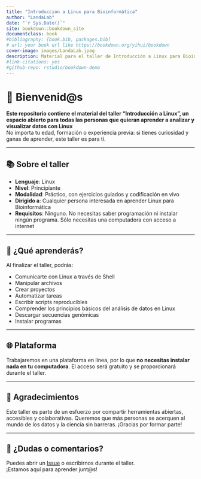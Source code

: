 ```yaml
--- 
title: "Introducción a Linux para Bioinformática"
author: "LandaLab"
date: "`r Sys.Date()`"
site: bookdown::bookdown_site
documentclass: book
#bibliography: [book.bib, packages.bib]
# url: your book url like https://bookdown.org/yihui/bookdown
cover-image: images/LandaLab.jpeg
description: Material para el taller de Introducción a Linux para Bioinformática
#link-citations: yes
#github-repo: rstudio/bookdown-demo
---
```



# 🧪 Bienvenid@s

**Este repositorio contiene el material del taller “Introducción a Linux”, un espacio abierto para todas las personas que quieran aprender a analizar y visualizar datos con Linux**  
No importa tu edad, formación o experiencia previa: si tienes curiosidad y ganas de aprender, este taller es para ti.

---

## 📚 Sobre el taller

- **Lenguaje**: Linux 
- **Nivel**: Principiante  
- **Modalidad**: Práctico, con ejercicios guiados y codificación en vivo  
- **Dirigido a**: Cualquier persona interesada en aprender Linux para Bioinformática  
- **Requisitos**: Ninguno. No necesitas saber programación ni instalar ningún programa. Sólo necesitas una computadora con acceso a internet

---

## 🧰 ¿Qué aprenderás?

Al finalizar el taller, podrás:

- Comunicarte con Linux a través de Shell
- Manipular archivos  
- Crear proyectos
- Automatizar tareas
- Escribir scripts reproducibles  
- Comprender los principios básicos del análisis de datos en Linux
- Descargar secuencias genómicas
- Instalar programas

---

## 🌐 Plataforma

Trabajaremos en una plataforma en línea, por lo que **no necesitas instalar nada en tu computadora**. El acceso será gratuito y se proporcionará durante el taller.

---

## 🙌 Agradecimientos

Este taller es parte de un esfuerzo por compartir herramientas abiertas, accesibles y colaborativas. Queremos que más personas se acerquen al mundo de los datos y la ciencia sin barreras. ¡Gracias por formar parte!

---

## 💬 ¿Dudas o comentarios?

Puedes abrir un [Issue](https://github.com/) o escribirnos durante el taller.  
¡Estamos aquí para aprender junt@s!
